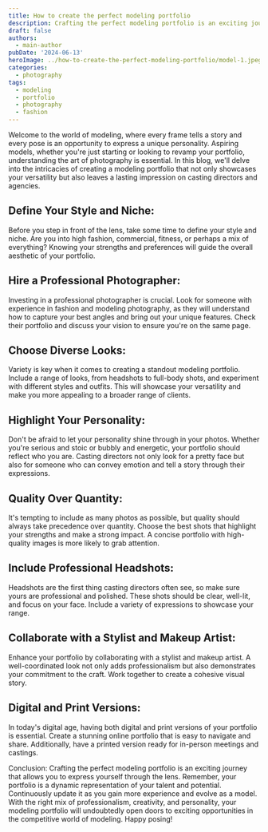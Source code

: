 ---
title: How to create the perfect modeling portfolio
description: Crafting the perfect modeling portfolio is an exciting journey. It dynamically represents your talent and potential. Continuously update it with experience and creativity to open doors to opportunities. Happy posing!
draft: false
authors:
  - main-author
pubDate: '2024-06-13'
heroImage: ../how-to-create-the-perfect-modeling-portfolio/model-1.jpeg
categories:
  - photography
tags:
  - modeling
  - portfolio
  - photography
  - fashion
---

Welcome to the world of modeling, where every frame tells a story and every pose is an opportunity to express a unique personality. Aspiring models, whether you're just starting or looking to revamp your portfolio, understanding the art of photography is essential. In this blog, we'll delve into the intricacies of creating a modeling portfolio that not only showcases your versatility but also leaves a lasting impression on casting directors and agencies.

## Define Your Style and Niche:

Before you step in front of the lens, take some time to define your style and niche. Are you into high fashion, commercial, fitness, or perhaps a mix of everything? Knowing your strengths and preferences will guide the overall aesthetic of your portfolio.

## Hire a Professional Photographer:

Investing in a professional photographer is crucial. Look for someone with experience in fashion and modeling photography, as they will understand how to capture your best angles and bring out your unique features. Check their portfolio and discuss your vision to ensure you're on the same page.

## Choose Diverse Looks:

Variety is key when it comes to creating a standout modeling portfolio. Include a range of looks, from headshots to full-body shots, and experiment with different styles and outfits. This will showcase your versatility and make you more appealing to a broader range of clients.

## Highlight Your Personality:

Don't be afraid to let your personality shine through in your photos. Whether you're serious and stoic or bubbly and energetic, your portfolio should reflect who you are. Casting directors not only look for a pretty face but also for someone who can convey emotion and tell a story through their expressions.

## Quality Over Quantity:

It's tempting to include as many photos as possible, but quality should always take precedence over quantity. Choose the best shots that highlight your strengths and make a strong impact. A concise portfolio with high-quality images is more likely to grab attention.

## Include Professional Headshots:

Headshots are the first thing casting directors often see, so make sure yours are professional and polished. These shots should be clear, well-lit, and focus on your face. Include a variety of expressions to showcase your range.

## Collaborate with a Stylist and Makeup Artist:

Enhance your portfolio by collaborating with a stylist and makeup artist. A well-coordinated look not only adds professionalism but also demonstrates your commitment to the craft. Work together to create a cohesive visual story.

## Digital and Print Versions:

In today's digital age, having both digital and print versions of your portfolio is essential. Create a stunning online portfolio that is easy to navigate and share. Additionally, have a printed version ready for in-person meetings and castings.

Conclusion:
Crafting the perfect modeling portfolio is an exciting journey that allows you to express yourself through the lens. Remember, your portfolio is a dynamic representation of your talent and potential. Continuously update it as you gain more experience and evolve as a model. With the right mix of professionalism, creativity, and personality, your modeling portfolio will undoubtedly open doors to exciting opportunities in the competitive world of modeling. Happy posing!
